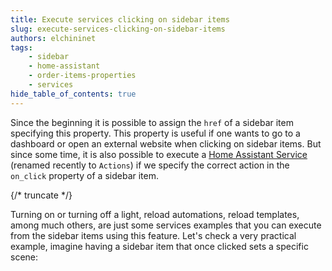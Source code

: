 ```yaml
---
title: Execute services clicking on sidebar items
slug: execute-services-clicking-on-sidebar-items
authors: elchininet
tags:
    - sidebar
    - home-assistant
    - order-items-properties
    - services
hide_table_of_contents: true
---
```


Since the beginning it is possible to assign the `href` of a sidebar item specifying this property. This property is useful if one wants to go to a dashboard or open an external website when clicking on sidebar items. But since some time, it is also possible to execute a [Home Assistant Service](https://www.home-assistant.io/docs/scripts/perform-actions) (renamed recently to `Actions`) if we specify the correct action in the `on_click` property of a sidebar item.

{/* truncate */}


Turning on or turning off a light, reload automations, reload templates, among much others, are just some services examples that you can execute from the sidebar items using this feature. Let's check a very practical example, imagine having a sidebar item that once clicked sets a specific scene:

<Example />
